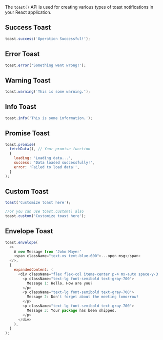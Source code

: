 The `toast()` API is used for creating various types of toast notifications in your React application.

## Success Toast

```javascript
toast.success('Operation Successful!');
```

## Error Toast

```javascript
toast.error('Something went wrong!');
```

## Warning Toast

```javascript
toast.warning('This is some warning.');
```

## Info Toast

```javascript
toast.info('This is some information.');
```

## Promise Toast

```javascript
toast.promise(
  fetchData(), // Your promise function
  {
    loading: 'Loading data...',
    success: 'Data loaded successfully!',
    error: 'Failed to load data!',
  }
);
```

## Custom Toast

```javascript
toast('Customize toast here');

//or you can use toast.custom() also
toast.custom('Customize toast here');
```

## Envelope Toast

```javascript
toast.envelope(
  <>
    A new Message from 'John Mayer'
    <span className="text-xs text-blue-600">...open msg</span>
  </>,
  {
    expandedContent: (
      <div className="flex flex-col items-center p-4 mx-auto space-y-3 w-80">
        <p className="text-lg font-semibold text-gray-700">
          Message 1: Hello, How are you?
        </p>
        <p className="text-lg font-semibold text-gray-700">
          Message 2: Don't forget about the meeting tomorrow!
        </p>
        <p className="text-lg font-semibold text-gray-700">
          Message 3: Your package has been shipped.
        </p>
      </div>
    ),
  }
);
```
